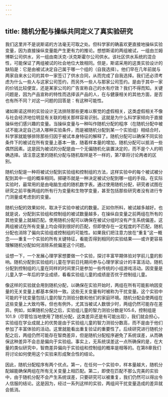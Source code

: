 ```yaml
---
---
---
```

title: 随机分配与操纵共同定义了真实验研究
---




我们这里并不是说斯诺的方法毫无可取之处。但科学家的确喜欢更直接地操纵实验变量，因为直接操纵变量能产生更有力的推论。想想斯诺的两组被试，一组由兰姆博斯公司供水，另一组由南沃克-沃克斯霍尔公司供水。该社区供水系统的混合性，可能保证了两组被试的社会地位大致相同。但是，斯诺采用的这类实验设计的缺陷是：它是由被试决定自己属于哪一个组的（自我选择）。他们早在几年前就与两家自来水公司的其中一家签订了供水合同，从而完成了自我选择。我们还必须考虑为什么一些人与这家公司签约，而另外一些人与那家公司签约。是由于其中一家的价钱比较便宜，还是某家公司的广告宣称自己的水有疗效？我们不得而知。关键问题是，因为产品宣称的特性而选择该产品的人，在与健康相关的其他方面，是否也有所不同？对这一问题的回答是：有这种可能性。

诸如斯诺这样的实验设计无法排除那些更难以察觉的虚假相关，这类虚假相关不像与社会经济地位明显有关联的相关那样容易识别。这就是为什么科学家倾向于直接操纵他们感兴趣的变量。当操纵变量与一种叫作随机分配的程序（在随机分配中被试不能决定自己进入哪种实验条件，而是被随机分配到某一个实验组）相结合时，科学家就能够排除那些归因于被试本身特征的解释了。随机分配可以确保不同实验条件下的被试在所有变量上基本一致，随着样本量的增加，随机分配可以抵消一些偶然因素。这是因为被试的分配是由一个无偏随机化装置决定的，而不是个人的明确选择。请注意这里的随机分配与随机取样是不一样的，第7章将讨论两者的区别。

随机分配是一种将被试分配到实验组和控制组的方法，这样实验中的每个被试被分配到其中一组的概率相同。掷硬币就是一种决定被试分配到哪一组的手段。在实际实验时，最常用的是由电脑生成的随机数字表。通过使用随机分配，研究者试图在研究之前平衡两组的所有行为变量和生物学变量，甚至包括那些研究者没有进行专门测量或考虑到的变量。

随机分配的效果如何，取决于实验中被试的数量。正如你所料，被试越多越好。也就是说，分配到实验组和控制组的被试数量越多，在操纵自变量之前两组在所有的其他变量上就越匹配。使用随机分配可以确保在被试分组时没有产生系统偏差。这两组被试在所有变量上均会得到很好的匹配，但即使存在一定程度的不匹配，随机分配也消除了偏向实验组或控制组的可能性。如果我们把注意力放在“重复”这一概念——重复一个实验的所有关键特征，看能否得到相同的实验结果——或许更容易理解随机分配如何消除系统偏差这个问题。

设想一下，一个发展心理学家想要做一个实验，探讨丰富早期体验对学前儿童的影响。随机分配到实验组的儿童在学前日托期间参与心理学家设计的丰富活动，随机分配到控制组的儿童在同样的时间里只是参加一些传统的小组游戏活动。因变量是儿童入学一年后的学业成绩，看看实验组儿童的成绩是否优于控制组儿童。

像这样的实验就会用到随机分配，以确保在实验开始时，两组在所有可能影响因变量的无关变量上都基本保持一致。这些无关变量有时被称为干扰变量。这个实验中可能的干扰变量包括儿童的智力测验分数和他们的家庭环境。随机分配会使两组在这些变量上大致均等。但也有例外，尤其当被试人数很少时，两组仍然可能存在差异。例如，如果随机分配之后，实验组儿童的智力测验分数是105.6，控制组是101.9（尽管恰当地使用了随机分配，这类差异还是有可能出现），我们就会担心，实验组在学业成就上的优势是由于实验组儿童的智力测验分数高，而不是由于他们参加了丰富体验的活动。这里就能看出重复验证的重要性了。后续研究进行随机分配之后，两组仍然可能存在智商差异，但是随机分配程序避免了系统误差，从而确保这种差异不会总是偏向于实验组。事实上，无系统误差这一点所确保的是，在大量的类似研究中，智商差异偏向于实验组和控制组的概率是相等的。在第8章我们将讨论如何使用这个实验来形成聚合性的结论。

因此，随机分配程序有两个优点。第一，在任何一个实验中，样本量越大，随机分配越能确保两组在所有无关变量上相匹配。第二，即使在匹配不那么完美的实验中，由于随机分配不会产生系统误差，只要研究可以被重复，我们仍然可以得出令人信服的结论。这是因为，经过一系列这样的实验，两组间干扰变量造成的差异就会抵消。